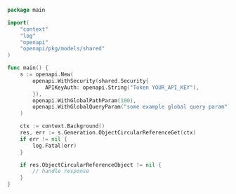 ```go showLineNumbers copy filename="Object Circular Reference Get usage example"
package main

import(
	"context"
	"log"
	"openapi"
	"openapi/pkg/models/shared"
)

func main() {
    s := openapi.New(
        openapi.WithSecurity(shared.Security{
            APIKeyAuth: openapi.String("Token YOUR_API_KEY"),
        }),
        openapi.WithGlobalPathParam(100),
        openapi.WithGlobalQueryParam("some example global query param"),
    )

    ctx := context.Background()
    res, err := s.Generation.ObjectCircularReferenceGet(ctx)
    if err != nil {
        log.Fatal(err)
    }

    if res.ObjectCircularReferenceObject != nil {
        // handle response
    }
}
```
